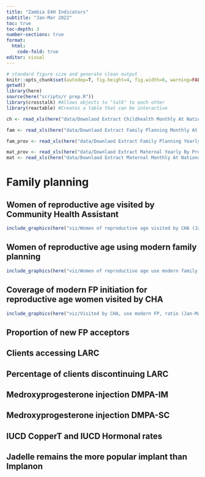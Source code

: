 ```yaml
---
title: "Zambia E4H Indicators"
subtitle: "Jan-Mar 2022"
toc: true
toc-depth: 3
number-sections: true
format:
  html:
    code-fold: true
editor: visual
---
```


```r

# standard figure size and generate clean output
knitr::opts_chunk$set(autodep=T, fig.height=4, fig.width=6, warning=FALSE, message=FALSE, cache=TRUE, error=T, echo=T)
getwd()
library(here)
source(here("scripts/r prep.R"))
library(crosstalk) #Allows objects to "talk" to each other
library(reactable) #Creates a table that can be interactive

ch <- read_xls(here("data/Downlaod Extract Childhealth Monthly At National.xls"))

fam <- read_xls(here("data/Downlaod Extract Family Planning Monthly At National.xls"))

fam_prov <- read_xls(here("data/Downlaod Extract Family Planning Yearly At Province.xls"))

mat_prov <- read_xls(here("data/Downlaod Extract Maternal Yearly By Province.xls")) 
mat <- read_xls(here("data/Downlaod Extract Maternal Monthly At National.xls"))

```

# Family planning

## Women of reproductive age visited by Community Health Assistant

```r
include_graphics(here("viz/Women of reproductive age visited by CHA (Jan-Mar 2022).png"))
```

## Women of reproductive age using modern family planning

```r
include_graphics(here("viz/Women of reproductive age use modern family planning (Jan-Mar 2022).png"))
```

## Coverage of modern FP initiation for reproductive age women visited by CHA

```r
include_graphics(here("viz/Visited by CHA, use modern FP, ratio (Jan-Mar 2022).png"))
```

## Proportion of new FP acceptors

## Clients accessing LARC

## Percentage of clients discontinuing LARC

## Medroxyprogesterone injection DMPA-IM

## Medroxyprogesterone injection DMPA-SC

## IUCD CopperT and IUCD Hormonal rates

## Jadelle remains the more popular implant than Implanon
